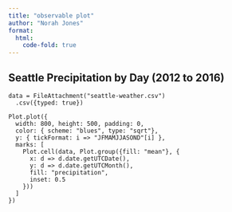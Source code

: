 ```yaml
---
title: "observable plot"
author: "Norah Jones"
format:
  html:
    code-fold: true
---
```


## Seattle Precipitation by Day (2012 to 2016)

```ojs
data = FileAttachment("seattle-weather.csv")
  .csv({typed: true})

Plot.plot({
  width: 800, height: 500, padding: 0,
  color: { scheme: "blues", type: "sqrt"},
  y: { tickFormat: i => "JFMAMJJASOND"[i] },
  marks: [
    Plot.cell(data, Plot.group({fill: "mean"}, {
      x: d => d.date.getUTCDate(),
      y: d => d.date.getUTCMonth(),
      fill: "precipitation",
      inset: 0.5
    }))
  ]
})
```
